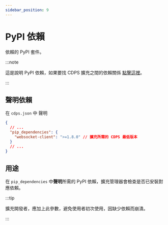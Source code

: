```yaml
---
sidebar_position: 9
---
```


# PyPI 依賴

依賴的 PyPI 套件。

:::note

這是說明 PyPI 依賴，如果要找 CDPS 擴充之間的依賴關係 [點擊這裡](./dependencies)。

:::

## 聲明依賴

在 `cdps.json` 中 聲明

```json
{
  // ...
  "pip_dependencies": {
    "websocket-client": ">=1.8.0" // 擴充所需的 CDPS 最低版本
  }
  // ...
}
```

## 用途

在 `pip_dependencies` 中**聲明**所需的 PyPI 依賴，擴充管理器會檢查是否已安裝對應依賴。

:::tip

擴充開發者，應加上此參數，避免使用者初次使用，因缺少依賴而崩潰。

:::
